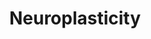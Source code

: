 ---
title: "Neuroplasticity"
bookCover: "/assets/book-covers/neuroplasticity.jpg"
bookAuthor: "Moheb Costandi"
rating: 7
done: false
tags: []
summary: false
detailedNotes: false
amazonLink: ""
amazonAffiliateLink: ""
---